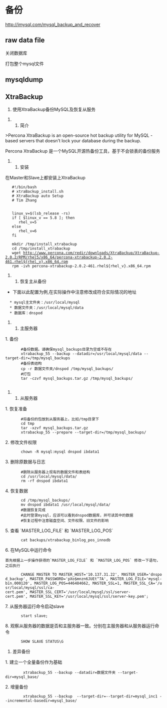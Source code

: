 = 备份 =
[[http://imysql.com/mysql_backup_and_recover]]

== raw data file ==
关闭数据库

打包整个mysql文件

== mysqldump ==

== XtraBackup ==
#使用XtraBackup备份MySQL及恢复从服务 

##简介
>Percona XtraBackup is an open-source hot backup utility for MySQL - based servers that doesn’t lock your database during the backup.

Percona XtraBackup 是一个MySQL开源热备份工具，基于不会锁表的备份服务

##安装

在Master和Slave上都安装上XtraBackup

    #!/bin/bash 
    # xtraBackup_install.sh
    # XtraBackup auto Setup 
    # Tim Zhang
  

    linux_v=$(lsb_release -rs)
    if [ $linux_v == 5.8 ]; then
       rhel_v=5
    else
       rhel_v=6
    fi

    mkdir /tmp/install_xtrabackup
    cd /tmp/install_xtrabackup
    wget http://www.percona.com/redir/downloads/XtraBackup/XtraBackup-2.0.2/RPM/rhel5/x86_64/percona-xtrabackup-2.0.2-461.rhel${rhel_v}.x86_64.rpm
    rpm -ivh percona-xtrabackup-2.0.2-461.rhel${rhel_v}.x86_64.rpm

##恢复主从备份

* 下面以此配置为例,在实际操作中注意修改成符合实际情况的地址
   * mysql主文件夹：/usr/local/mysql
   * 数据文件夹：/usr/local/mysql/data
   * 数据库：dnspod

####主服务器
1. 备份
        #备份数据。请确保mysql_backups目录为空或不存在
        xtrabackup_55 --backup --datadir=/usr/local/mysql/data --target-dir=/tmp/mysql_backups 
        #备份表结构
        cp -r 数据文件夹/dnspod /tmp/mysql_backups/
        #打包
        tar -czvf mysql_backups.tar.gz /tmp/mysql_backups/
        
####从服务器

1. 恢复准备
        #将备份的包放到从服务器上，比如/tmp目录下
        cd tmp
        tar -xzvf mysql_backups.tar.gz
        xtrabackup_55 --prepare --target-dir=/tmp/mysql_backups/

2. 修改文件权限
        
        chown -R mysql:mysql dnspod ibdata1

3. 删除原数据与日志
        #删除从服务器上现有的数据文件和表结构
        cd /usr/local/mysql/data/
        rm -rf dnspod ibdata1
4. 恢复数据
        cd /tmp/mysql_backups/
        mv dnspod ibdata1 /usr/local/mysql/data/
        #数据恢复完成
        #此时登录mysql，应该可以看到dnspod数据库，并可读其中的数据
        #恢复过程中注意磁盘空间、文件权限、旧文件的影响

5. 查看 `MASTER_LOG_FILE` 和 `MASTER_LOG_POS`

        cat backups/xtrabackup_binlog_pos_innodb 
6. 在MySQL中运行命令

 首先根据上一步操作获得的`MASTER_LOG_FILE` 和 `MASTER_LOG_POS` 修改一下语句，之后执行

        CHANGE MASTER TO MASTER_HOST='10.137.31.22', MASTER_USER='dnspod_backup', MASTER_PASSWORD='pXo$mnzn6JUEt^7A', MASTER_LOG_FILE='mysql-bin.000120', MASTER_LOG_POS=446484662, MASTER_SSL=1, MASTER_SSL_CA='/usr/local/mysql/ssl/ca-cert.pem', MASTER_SSL_CERT='/usr/local/mysql/ssl/server-cert.pem', MASTER_SSL_KEY='/usr/local/mysql/ssl/server-key.pem';

7. 从服务器运行命令启动slave

        start slave;

8. 观察从服务器的数据是否和主服务器一致。分别在主服务器和从服务器运行命令

        SHOW SLAVE STATUS\G

#差异备份

1. 建立一个全量备份作为基础

         xtrabackup_55 --backup --datadir=数据文件夹 --target-dir=mysql_base/

2. 增量备份

         xtrabackup_55 --backup  --target-dir=--target-dir=mysql_inc1 --incremental-basedir=mysql_base/

